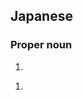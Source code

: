 ==Japanese==
{{ja-kanjitab|さか|かみ|k2=がみ|yomi=k|r=y}}

===Proper noun===
{{ja-pos|さかがみ|proper}}

# {{surname|lang=ja|sort=さかがみ}}

{{ja-kanjitab|さか|うえ|yomi=k}}

{{ja-pos|さかうえ|proper}}

# {{surname|lang=ja|sort=さかうえ}}